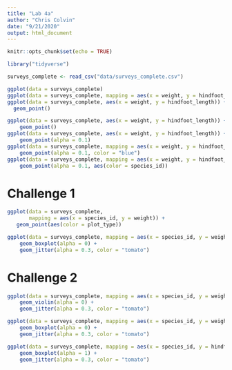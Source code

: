 ```yaml
---
title: "Lab 4a"
author: "Chris Colvin"
date: "9/21/2020"
output: html_document
---
```


```r
knitr::opts_chunk$set(echo = TRUE)
```

```r
library("tidyverse")
```

```r
surveys_complete <- read_csv("data/surveys_complete.csv")
```
```r
ggplot(data = surveys_complete)
ggplot(data = surveys_complete, mapping = aes(x = weight, y = hindfoot_length))
ggplot(data = surveys_complete, aes(x = weight, y = hindfoot_length)) +
  geom_point()

```

```r
ggplot(data = surveys_complete, aes(x = weight, y = hindfoot_length)) +
    geom_point()
ggplot(data = surveys_complete, aes(x = weight, y = hindfoot_length)) +
    geom_point(alpha = 0.1)
ggplot(data = surveys_complete, mapping = aes(x = weight, y = hindfoot_length)) +
    geom_point(alpha = 0.1, color = "blue")
ggplot(data = surveys_complete, mapping = aes(x = weight, y = hindfoot_length)) +
    geom_point(alpha = 0.1, aes(color = species_id))
```
# Challenge 1
```r
ggplot(data = surveys_complete, 
       mapping = aes(x = species_id, y = weight)) +
   geom_point(aes(color = plot_type))
```

```r
ggplot(data = surveys_complete, mapping = aes(x = species_id, y = weight)) +
    geom_boxplot(alpha = 0) +
    geom_jitter(alpha = 0.3, color = "tomato")
```

# Challenge 2
```r
ggplot(data = surveys_complete, mapping = aes(x = species_id, y = weight)) +
    geom_violin(alpha = 0) +
    geom_jitter(alpha = 0.3, color = "tomato")
```
```r
ggplot(data = surveys_complete, mapping = aes(x = species_id, y = weight)) +
    geom_boxplot(alpha = 0) +
    geom_jitter(alpha = 0.3, color = "tomato")
```

```r
ggplot(data = surveys_complete, mapping = aes(x = species_id, y = hindfoot_length)) +
    geom_boxplot(alpha = 1) +
    geom_jitter(alpha = 0.3, color = "tomato")
```

